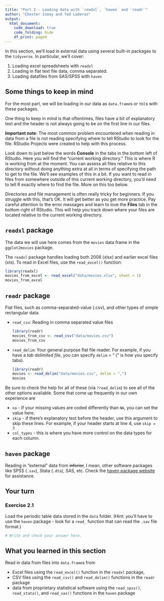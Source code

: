 ```yaml
---
title: "Part 2 - Loading data with `readxl`, `haven` and `readr`"
author: "Chester Ismay and Ted Laderas"
output: 
  html_document:
    code_download: true
    code_folding: hide
    df_print: paged
---
```


In this section, we'll load in external data using several built-in packages to the `tidyverse`. In particular, we'll cover:

1. Loading excel spreadsheets with `readxl`
2. Loading in flat text file data, comma separated.
3. Loading datafiles from SAS/SPSS with `haven`


## Some things to keep in mind

For the most part, we will be loading in our data as `data.frame`s or `tbl`s with these packages. 

One thing to keep in mind is that oftentimes, files have a bit of explanatory text and the header is not always going to be on the first line in our files.

**Important note**: The most common problem encountered when reading in data from a file is not reading specifying where to tell RStudio to look for the file. RStudio Projects were created to help with this process.

Look down to just below the words **Console** in the tabs in the bottom left of RStudio. Here you will find the "current working directory." This is where R is working from at the moment. You can assess all files relative to this directory without doing anything extra at all in terms of specifying the path to get to the file. We'll see examples of this in a bit. If you want to read in files from somewhere outside of this current working directory, you'd need to tell R exactly where to find the file. More on this too below.

Directories and file management is often really tricky for beginners. If you struggle with this, that's OK. It will get better as you get more practice. Pay careful attention to the error messages and learn to love the **Files** tab in the bottom right of RStudio. This will help you track down where your files are located relative to the current working directory.

## `readxl` package

The data we will use here comes from the `movies` data frame in the `ggplot2movies` package.

The `readxl` package handles loading both 2008 (xlsx) and earlier excel files (xls). To read in Excel files, use the `read_excel()` function:

```r
library(readxl)
movies_from_excel <- read_excel("data/movies.xlsx", sheet = 1)
movies_from_excel
```

## `readr` package

Flat files, such as comma-separated-value (.csv), and other types of simple rectangular data.

- `read_csv`: Reading in comma separated value files

    ```r
    library(readr)
    movies_from_csv <- read_csv("data/movies.csv")
    movies_from_csv
    ```

- `read_delim`: Your general purpose flat file reader. For example, if you have a *tab delimited file*, you can specify `delim` = "\t" ("\t" is how you specify tabs). 

    ```r
    library(readr)
    movies <- read_delim("data/movies.csv", delim = ",")
    movies
    ```

Be sure to check the help for all of these (via `?read_delim`) to see all of the other options available. Some that come up frequently in our own experience are 

- `na` - If your missing values are coded differently than `NA`, you can set the value here.
- `skip` - if there's explanatory text before the header, use this argument to skip these lines. For example, if your header starts at line 4, use `skip = 3` 
- `col_types` - this is where you have more control on the data types for each column.

## `haven` package

Reading in "external" data from ~~inferior~~, I mean, other software packages like SPSS (`.sav`), Stata (`.dta`), SAS, etc. Check the [haven package website](http://haven.tidyverse.org/) for assistance.

## Your turn

### Exercise 2.1

Load the periodic table data stored in the `data` folder. (Hint: you'll have to use the `haven` package - look for a `read_` function that can read the `.sav` file format.)

```r
# Write and check your answer here.
```

## What you learned in this section

Read in data from files into `data.frame`s from

- Excel files using the `read_excel()` function in the `readxl` package,
- CSV files using the `read_csv()` and `read_delim()` functions in the `readr` package
- data from proprietary statistical software using the `read_spss()`, `read_stata()`, and `read_sas()` functions in the `haven` package


